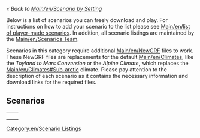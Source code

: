 ''« Back to [[Main/en/Scenario by Setting]]''

Below is a list of scenarios you can freely download and play. For instructions on how to add your scenario to the list please see [[Main/en/list of player-made scenarios]]. In addition, all scenario listings are maintained by the [[Main/en/Scenarios Team]].


Scenarios in this category require additional [[Main/en/NewGRF]] files to work. These NewGRF files are replacements for the default [[Main/en/Climates]], like the ''Toyland to Mars Conversion'' or the ''Alpine Climate'', which replaces the [[Main/en/Climates#Sub-arctic]] climate. Please pay attention to the description of each scenario as it contains the necessary information and download links for the required files.

[[Category:en/Scenario Listings]]

==Scenarios==

{|
|-
|style="border:none;background:white"|
{{:Scenario:A Mars Odyssey}}
{{:Scenario:Fallout Newkton}}
|style="border:none;background:white"|

|-
|style="border:none;background:white"|

|style="border:none;background:white"|

|-
|style="border:none;background:white"|

|style="border:none;background:white"|

|}